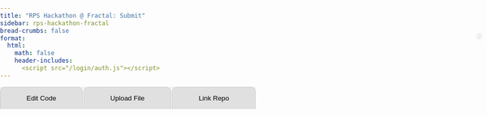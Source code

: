 ```yaml
---
title: "RPS Hackathon @ Fractal: Submit"
sidebar: rps-hackathon-fractal
bread-crumbs: false
format:
  html:
    math: false
    header-includes:
      <script src="/login/auth.js"></script>
---
```

<style>
    body { font-family: Arial, sans-serif; margin: 0; padding: 0; }
    #user-bar {
        position: absolute;
        top: 70px;
        right: 10px;
        display: inline-flex;
        align-items: center;
        background-color: #f1f1f1;
        padding: 5px 5px;
        border-radius: 20px;
        box-shadow: 0 2px 4px rgba(0,0,0,0.1);
    }
    #user-bar img {
        width: 30px;
        height: 30px;
        border-radius: 50%;
        margin-right: 10px;
    }
    #user-bar span {
        margin-right: 10px;
    }
    .dropdown {
        position: relative;
        display: inline-block;
    }
    .dropdown-content {
        display: none;
        position: absolute;
        right: 0;
        background-color: #f9f9f9;
        min-width: 120px;
        box-shadow: 0 8px 16px rgba(0,0,0,0.2);
        z-index: 1;
        border-radius: 4px;
    }
    .dropdown:hover .dropdown-content { display: block; }
    .dropdown-content a {
        color: black;
        padding: 12px 16px;
        text-decoration: none;
        display: block;
    }
    .dropdown-content a:hover { background-color: #f1f1f1; border-radius: 4px; }
    
    button.submit {
        padding: 8px 16px;
        margin-bottom: 10px;
        font-size: 14px;
        background-color: #4CAF50;
        color: white;
        border: none;
        border-radius: 5px;
        cursor: pointer;
    }
    
    .tab {
        overflow: hidden;
        background-color: #f0f0f0;
        display: flex;
    }
    .tab button {
        background-color: #e0e0e0;
        border: none;
        outline: none;
        cursor: pointer;
        padding: 14px 16px;
        transition: 0.3s;
        flex-grow: 1;
        border-radius: 10px 10px 0 0;
        margin-right: 2px;
        border: 1px solid #ccc;
        border-bottom: none;
    }
    .tab button:last-child {
        margin-right: 0;
    }
    .tab button:hover {
        background-color: #ddd;
    }
    .tab button.active {
        background-color: #fff;
    }
    .tabcontent {
        display: none;
        padding: 10px;
        background-color: #fff;
        border: 1px solid #ccc;
        border-top: none;
        border-radius: 0 0 10px 10px;
    }
    
    .interactive-python-container * {
        margin: 0;
        padding: 0;
        box-sizing: border-box;
        font-size: 1em;
    }
    .interactive-python-container {
        font-family: Arial, sans-serif;
        max-width: 800px;
        padding: 10px;
        background-color: #f0f0f0;
        border-radius: 5px;
    }
    .interactive-python-container h1 {
        font-size: 1.5em;
        margin-bottom: 15px;
    }
    .code-scroll-container {
        overflow-x: auto;
        background-color: #f0f0f0;
        border-radius: 5px;
    }
    .code-container {
        font-family: SFMono-Regular, Menlo, Monaco, Consolas, "Liberation Mono", "Courier New", monospace;
        font-size: 14px;
        line-height: 1.5;
        white-space: nowrap;
        min-width: 100%;
    }
    .code-line {
        display: flex;
        align-items: flex-start;
    }
    .editable {
        flex-grow: 1;
        font-family: inherit;
        font-size: inherit;
        background-color: #fff;
        border: 1px solid #ccc;
        padding: 1px 5px;
        margin: 1px 0;
        resize: none;
        overflow: hidden;
        line-height: inherit;
        height: 1.5em;
    }
    .interactive-python-container button:hover {
        background-color: #45a049;
    }
    pre {
        margin: 0 !important;
        padding: 0 !important;
        background-color: transparent !important;
        display: inline;
    }
    code {
        white-space: pre !important;
    }
    .hljs {
        background: transparent;
        padding: 0;
    }
</style>

<div id="user-bar"></div>

<div class="tab">
<button class="tablinks" onclick="openTab(event, 'Edit Code')" id="defaultOpen">Edit Code</button>
<button class="tablinks" onclick="openTab(event, 'Upload File')">Upload File</button>
<button class="tablinks" onclick="openTab(event, 'Link Repo')">Link Repo</button>
</div>

<div id="Edit Code" class="tabcontent">
<button class="submit" onclick="submitCode()">Submit</button>
<div class="interactive-python-container">
<div class="code-scroll-container">
<div class="code-container">
<div class="code-line"><pre><code class="language-python">from skeleton.actions import RockAction, PaperAction, ScissorsAction
from skeleton.bot import Bot
from skeleton.runner import parse_args, run_bot

</code></pre></div><div class="code-line"><textarea class="editable" id="imports" indent=0>
import random</textarea></div><div class="code-line"><pre><code class="language-python">
class Player(Bot):
</code></pre></div><div class="code-line"><pre><code class="language-python">    </code></pre><textarea class="editable" id="classlevel" indent=4>

</textarea></div><div class="code-line"><pre><code class="language-python">
    def __init__(self):</code></pre></div>
<div class="code-line"><pre><code class="language-python">        </code></pre><textarea class="editable" id="init" indent=8># Called when a new matchup starts. Called exactly once.

self.my_profit = 0
self.history = []</textarea></div>
<div class="code-line"><pre><code class="language-python">
    def handle_results(self, *, my_action, their_action, my_payoff, match_clock):</code></pre></div>
<div class="code-line"><pre><code class="language-python">        </code></pre><textarea class="editable" id="handle_results" indent=8># Called after a round. Called NUM_ROUNDS times.

self.history.append((my_action, their_action))
self.my_profit += my_payoff</textarea></div>
<div class="code-line"><pre><code class="language-python">
    def get_action(self, *, match_clock):</code></pre></div>
<div class="code-line"><pre><code class="language-python">        </code></pre><textarea class="editable" id="get_action" indent=8># Where the magic happens.
# Called when the engine needs an action from your bot, NUM_ROUNDS times in total.
#
# Should return a RockAction(), PaperAction(), or ScissorsAction().

return random.choice([RockAction(), PaperAction(), ScissorsAction()])</textarea></div>
<div class="code-line"><pre><code class="language-python">
if __name__ == '__main__':
    run_bot(Player(), parse_args())</code></pre></div>
</div>
</div>
</div>
</div>

<div id="Upload File" class="tabcontent">
<form id="uploadForm" enctype="multipart/form-data">
<div style="margin-bottom:5px"><input type="file" id="file" name="file" accept=".py" required></div>
<button type="submit" class="submit">Upload File</button><span id="uploadStatus"></span>
</form>

---

The file you upload should be a python file that looks something like this:
<div class="interactive-python-container"><pre># Simple example bot, written in Python.

from skeleton.actions import RockAction, PaperAction, ScissorsAction
from skeleton.bot import Bot
from skeleton.runner import parse_args, run_bot

import random

class Player(Bot):
    # A bot for playing Rock-Paper-Scissors.

    def __init__(self):
        # Called when a new matchup starts. Called exactly once.
        
        self.my_profit = 0
        self.history = []

    def handle_results(self, *, my_action, their_action, my_payoff, match_clock):
        # Called after a round. Called NUM_ROUNDS times.
        
        self.history.append((my_action, their_action))
        self.my_profit += my_payoff

    def get_action(self, *, match_clock):
        # Where the magic happens. Called when the engine needs an action from
        # your bot. Called NUM_ROUNDS times.
        #
        # Returns a RockAction(), PaperAction(), or ScissorsAction().
        
        return random.choice([RockAction(), PaperAction(), ScissorsAction()])

if __name__ == '__main__':
    run_bot(Player(), parse_args())
</pre></div>
</div>

<div id="Link Repo" class="tabcontent">
<p>Coming soon! Ask if you'd like to use this to upload multiple files or something else that doesn't fit into a `player.py` file.</p>
</div>

<script src="https://cdnjs.cloudflare.com/ajax/libs/prism/1.24.1/components/prism-core.min.js"></script>
<script src="https://cdnjs.cloudflare.com/ajax/libs/prism/1.24.1/plugins/autoloader/prism-autoloader.min.js"></script>

<script>
    function openTab(evt, tabName) {
        var i, tabcontent, tablinks;
        tabcontent = document.getElementsByClassName("tabcontent");
        for (i = 0; i < tabcontent.length; i++) {
            tabcontent[i].style.display = "none";
        }
        tablinks = document.getElementsByClassName("tablinks");
        for (i = 0; i < tablinks.length; i++) {
            tablinks[i].className = tablinks[i].className.replace(" active", "");
        }
        document.getElementById(tabName).style.display = "block";
        evt.currentTarget.className += " active";
    }

    // Get the element with id="defaultOpen" and click on it
    document.getElementById("defaultOpen").click();
</script>

<script>
    // Autosave functionality
    var enable_autosave = false;
    
    function autoSave() {
        if (!enable_autosave) {
          return;
        }
        
        console.log('autosave');
        const editableFields = document.querySelectorAll('.interactive-python-container .editable');
        const saveData = {};
    
        editableFields.forEach((field) => {
            saveData[field.id] = field.value;
        });
    
        localStorage.setItem('autosaveData', JSON.stringify(saveData));
    }
    
    // Load saved data
    function loadSavedData() {
        console.log('load');
        const savedData = localStorage.getItem('autosaveData');
        console.log(savedData);
        if (savedData) {
            const parsedData = JSON.parse(savedData);
            Object.keys(parsedData).forEach((key) => {
                const field = document.getElementById(key);
                if (field) {
                    field.value = parsedData[key];
                    adjustTextareaHeight(field);
                }
            });
        }
        
        enable_autosave = true;
    }
        
    setInterval(autoSave, 3000); // 3 seconds
    
    // Load saved data when the page loads
    window.addEventListener('load', loadSavedData);
    
    function adjustTextareaHeight(textarea) {
        textarea.style.height = '1.5em';
        textarea.style.height = (textarea.scrollHeight) + 'px';
        autoSave();
    }

    document.querySelectorAll('.editable').forEach(textarea => {
        adjustTextareaHeight(textarea);
        ['input', 'keyup'].forEach(event => {
            textarea.addEventListener(event, function() {
                adjustTextareaHeight(this);
            });
        });
    });

    Prism.highlightAll();

    function submitCode() {
        autoSave();
        const editableFields = document.querySelectorAll('.interactive-python-container .editable');
        const username = localStorage.getItem('github_username') || 'unknown';
        const token = localStorage.getItem('github_oauth_token') || 'unknown';
        
        const data = {
            'username': username,
            'token': token,
            'snippets': {}
        };
        
        editableFields.forEach((field) => {
            data['snippets'][field.id] = {
                'contents': field.value,
                'indent': parseInt(field.getAttribute('indent'))
            };
        });
    
        fetch('https://staff-dev1.poker.camp:8443/submit-rps-hackathon-20240908', {
            method: 'POST',
            headers: {
                'Content-Type': 'application/json',
            },
            body: JSON.stringify(data),
        })
        .then(response => {
            if (!response.ok) {
                throw new Error(`HTTP error! status: ${response.status}`);
            }
            return response.json();
        })
        .then(data => {
            console.log('Success:', data);
            alert('Code submitted successfully!');
        })
        .catch((error) => {
            console.error('Error:', error);
            alert('Error submitting code. Please try again.');
        });
    }
</script>

<script>
document.getElementById('uploadForm').addEventListener('submit', function(e) {
    e.preventDefault();
    
    const formData = new FormData();
    const fileField = document.querySelector('input[type="file"]');
    const username = localStorage.getItem('github_username') || 'unknown';
    const token = localStorage.getItem('github_oauth_token') || 'unknown';
    
    formData.append('file', fileField.files[0]);
    formData.append('username', username);
    formData.append('token', token);

    fetch('https://staff-dev1.poker.camp:8443/upload-rps-hackathon-20240908', {
        method: 'POST',
        body: formData
    })
    .then(response => {
        if (!response.ok) {
            throw new Error(`HTTP error! status: ${response.status}`);
        }
        return response.json();
    })
    .then(result => {
        document.getElementById('uploadStatus').textContent = 'Success: ' + result.message;
        console.log('Success:', result);
    })
    .catch(error => {
        document.getElementById('uploadStatus').textContent = 'Error: ' + error.message;
        console.error('Error:', error);
    });
});
</script>
